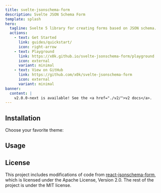 ```yaml
---
title: svelte-jsonschema-form
description: Svelte JSON Schema Form
template: splash
hero:
  tagline: Svelte 5 library for creating forms based on JSON schema.
  actions:
    - text: Get Started
      link: guides/quickstart/
      icon: right-arrow
    - text: Playground
      link: https://x0k.github.io/svelte-jsonschema-form/playground
      icon: external
      variant: minimal
    - text: View on GitHub
      link: https://github.com/x0k/svelte-jsonschema-form
      icon: external
      variant: minimal
banner:
  content: |
    v2.0.0-next is available! See the <a href="./v2/">v2 docs</a>.
---
```




## Installation

Choose your favorite theme:

<Npm pkg='@sjsf/form @sjsf/ajv8-validator ajv@8' />

## Usage

<Usage />

## License

This project includes modifications of code from [react-jsonschema-form](https://github.com/rjsf-team/react-jsonschema-form), which is licensed under the Apache License, Version 2.0.
The rest of the project is under the MIT license.
